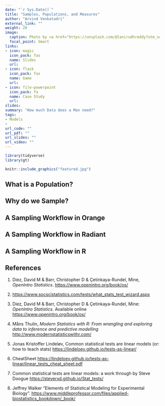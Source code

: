 ```yaml
---
date: "`r Sys.Date()`"
title: "Samples, Populations, and Measures"
author: "Arvind Venkatadri"
external_link: ""
weight: 20
image:
  caption: Photo by <a href="https://unsplash.com/@lanirudhreddy?utm_source=unsplash&utm_medium=referral&utm_content=creditCopyText">ANIRUDH</a> on <a href="https://unsplash.com/s/photos/matrix?utm_source=unsplash&utm_medium=referral&utm_content=creditCopyText">Unsplash</a>
  focal_point: Smart
links:
- icon: magic
  icon_pack: fas
  name: Slides
  url: 
- icon: flask
  icon_pack: fas
  name: Game
  url: 
- icon: file-powerpoint
  icon_pack: fa
  name: Case Study
  url: 
slides: 
summary: "How much Data does a Man need?"
tags:
- Models
- 
url_code: ""
url_pdf: ""
url_slides: ""
url_video: ""
---
```


```r
library(tidyverse)
library(gt)

```

```r
knitr::include_graphics("featured.jpg")

```

## What is a Population?


## Why do we Sample?


## A Sampling Workflow in Orange


## A Sampling Workflow in Radiant


## A Sampling Workflow in R


## References

1. Diez, David M & Barr, Christopher D & Çetinkaya-Rundel, Mine, *OpenIntro Statistics*. <https://www.openintro.org/book/os/>

1. <https://www.socscistatistics.com/tests/what_stats_test_wizard.aspx>

1. Diez, David M & Barr, Christopher D & Çetinkaya-Rundel, Mine: *OpenIntro Statistics*. Available online <https://www.openintro.org/book/os/>

1. Måns Thulin, *Modern Statistics with R: From wrangling and exploring data to inference and predictive modelling* <http://www.modernstatisticswithr.com/>

1. Jonas Kristoffer Lindeløv, Common statistical tests are linear models (or: how to teach stats) <https://lindeloev.github.io/tests-as-linear/>

1. CheatSheet <https://lindeloev.github.io/tests-as-linear/linear_tests_cheat_sheet.pdf>

1. Common statistical tests are linear models: a work through by Steve Doogue <https://steverxd.github.io/Stat_tests/>

1. Jeffrey Walker "Elements of Statistical Modeling for Experimental Biology". <https://www.middleprofessor.com/files/applied-biostatistics_bookdown/_book/>


